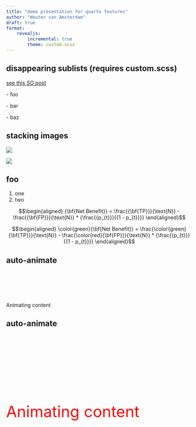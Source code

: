 ```yaml
---
title: "demo presentation for quarto features"
author: "Wouter van Amsterdam"
draft: true
format:
    revealjs:
        incremental: true
        theme: custom.scss
---
```


## disappearing sublists (requires custom.scss)

[see this SO post](https://stackoverflow.com/questions/26820084/hide-reveal-js-fragments-after-their-appearance/34111675#34111675)

:::{.nonincremental}

[- foo]{.fragment}

[- bar]{.fragment .current-visible}

[- baz]{.fragment}
:::

## stacking images

::: {.r-stack}
![](240418-ii-spring-meeting/figs/policy_changea1.png){.fragment}

![](240418-ii-spring-meeting/figs/policy_changea2.png){.fragment}
:::

## foo

1. one
2. two

::: {.fragment .fade-in-then-out}
$$\begin{aligned}
{\bf{Net Benefit}} = \frac{{\bf{TP}}}{\text{N}} - \frac{{\bf{FP}}}{\text{N}} * {\frac{{p_{t}}}{{1 - p_{t}}}}
\end{aligned}$$
:::

::: {.fragment .fade-in}
$$\begin{aligned}
\color{green}{\bf{Net Benefit}} = \frac{\color{green}{\bf{TP}}}{\text{N}} - \frac{\color{red}{\bf{FP}}}{\text{N}} * {\frac{{p_{t}}}{{1 - p_{t}}}}
\end{aligned}$$
:::

## auto-animate {auto-animate=true}

::: {style="margin-top: 100px;"}
Animating content
:::

## auto-animate {auto-animate=true}

::: {style="margin-top: 200px; font-size: 3em; color: red;"}
Animating content
:::


